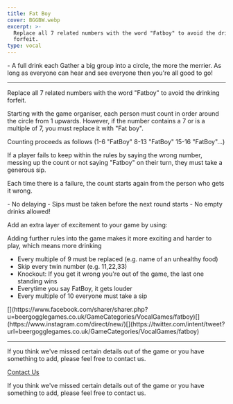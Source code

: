 ```yaml
---
title: Fat Boy
cover: BGGBW.webp
excerpt: >-
  Replace all 7 related numbers with the word "Fatboy" to avoid the drinking
  forfeit.
type: vocal
---
```



<GameHero
  cover="/BeerGoggleGames/images/BGGBW.webp"
  alt="Fat Boy"
/>

<GameSection title="Equipment" icon="/BeerGoggleGames/images/liquor.webp">
-   A full drink each
</GameSection>

<GameSection title="Setup" icon="/BeerGoggleGames/images/settings.webp">
Gather a big group into a circle, the more the merrier. As long as everyone can hear and see everyone then you're all good to go!

* * *
</GameSection>

<GameSection title="Aim of the Game" icon="/BeerGoggleGames/images/target.webp">
<p>Replace all 7 related numbers with the word "Fatboy" to avoid the drinking forfeit.</p>
</GameSection>

<GameSection title="How to Play" icon="/BeerGoggleGames/images/question.webp">
Starting with the game organiser, each person must count in order around the circle from 1 upwards. However, if the number contains a 7 or is a multiple of 7, you must replace it with "Fat boy".

Counting proceeds as follows (1-6 "FatBoy" 8-13 "FatBoy" 15-16 "FatBoy"...)

If a player fails to keep within the rules by saying the wrong number, messing up the count or not saying "Fatboy" on their turn, they must take a generous sip.

Each time there is a failure, the count starts again from the person who gets it wrong.
</GameSection>

<GameSection title="Rules" icon="/BeerGoggleGames/images/rules.webp">
-   No delaying
-   Sips must be taken before the next round starts
-   No empty drinks allowed!
</GameSection>

<GameSection title="Special Edition" icon="/BeerGoggleGames/images/special.webp">
<p>Add an extra layer of excitement to your game by using:</p>
</GameSection>

<GameSection title="**Bonus Rules**" icon="/BeerGoggleGames/images/question.webp">
Adding further rules into the game makes it more exciting and harder to play, which means more drinking

-   Every multiple of 9 must be replaced (e.g. name of an unhealthy food)
-   Skip every twin number (e.g. 11,22,33)
-   Knockout: If you get it wrong you're out of the game, the last one standing wins
-   Everytime you say FatBoy, it gets louder
-   Every multiple of 10 everyone must take a sip
</GameSection>

<GameSection title="Share This Page" icon="/BeerGoggleGames/images/question.webp">
[](https://www.facebook.com/sharer/sharer.php?u=beergogglegames.co.uk/GameCategories/VocalGames/fatboy)[](https://www.instagram.com/direct/new/)[](https://twitter.com/intent/tweet?url=beergogglegames.co.uk/GameCategories/VocalGames/fatboy)

* * *
</GameSection>

<GameSection title="Feedback" icon="/BeerGoggleGames/images/question.webp">
If you think we've missed certain details out of the game or you have something to add, please feel free to contact us.

  
  
  
[Contact Us](contact)
</GameSection>

<ShareButtons title="Fat Boy" />

<FeedbackCard>
<p>If you think we've missed certain details out of the game or you have something to add, please feel free to contact us.</p>
</FeedbackCard>
